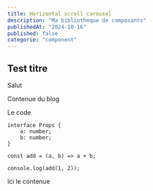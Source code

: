 ```yaml
---
title: Horizontal scroll carousel
description: "Ma bibliotheque de composants"
publishedAt: "2024-10-16"
published: false
categorie: "component"
---
```


## Test titre

Salut 

Contenue du blog

Le code
```tsx myfile.js
interface Props {
    a: number;
    b: number;
}

const add = (a, b) => a + b;

console.log(add(1, 2));
```

Ici le contenue